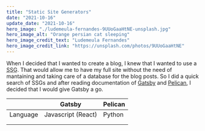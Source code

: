 ```yaml
---
title: "Static Site Generators"
date: "2021-10-16"
update_date: "2021-10-16"
hero_image: "./ludemeula-fernandes-9UUoGaaHtNE-unsplash.jpg"
hero_image_alt: "Orange persian cat sleeping"
hero_image_credit_text: "Ludemeula Fernandes"
hero_image_credit_link: "https://unsplash.com/photos/9UUoGaaHtNE"
---
```


When I decided that I wanted to create a blog, I knew that I wanted to
use a <abbr title="Static Site Generator">SSG</abbr>. That would allow me to
have my full site without the need of mantaining and taking care of a database
for the blog posts. So I did a quick search of SSGs and after reading documentation
of [Gatsby](https://www.gatsbyjs.com/) and [Pelican](https://blog.getpelican.com/), 
I decided that I would give Gatsby a go.

|          | Gatsby             | Pelican |
|----------|--------------------|---------|
| Language | Javascript (React) | Python  |
|          |                    |         |
|          |                    |         |